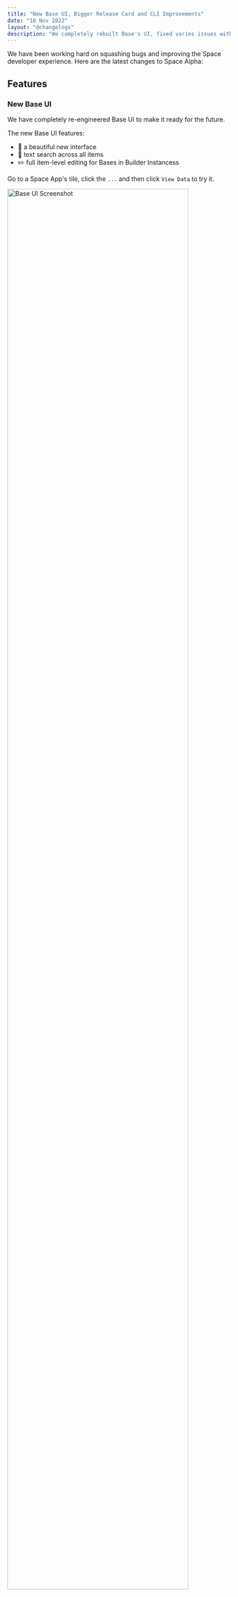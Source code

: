 ```yaml
---
title: "New Base UI, Bigger Release Card and CLI Improvements"
date: "18 Nov 2022"
layout: "@changelogs"
description: "We completely rebuilt Base's UI, fixed varies issues with the Space CLI, improved the CLI output messages, and added the ability to exclude files from pushing using .spaceignore."
---
```



We have been working hard on squashing bugs and improving the Space developer experience. Here are the latest changes to Space Alpha:

## Features

### New Base UI

We have completely re-engineered Base UI to make it ready for the future.

The new Base UI features:
- 💅  a beautiful new interface
- 🔎  text search across all items
- ✏️  full item-level editing for Bases in Builder Instancess

Go to a Space App's tile, click the `...` and then click `View Data` to try it.

<Image src="/changelog_assets/base-ui.png" alt="Base UI Screenshot" subtext="New Base UI editing mode" width="90%" />

### Bigger release card

We have increased the size of the release card in your projects overview tab to make more room for additional information. It now shows the number of total installs of your app and you can expect to see more stats about your app in the future! 

<Image src="/changelog_assets/release-card.png" alt="Release Card Screenshot" subtext="Bigger release card" width="90%" />

### New Discovery sections

Apps on Deta Discovery are now grouped into 3 tabs:

- Popular: The most popular apps on Space based on the number of installs
- Recent: The most recently added or updated apps
- Hot: Apps that have gotten the most installs in a short time

### Space CLI v0.0.4

We have also been hard at work improving the Space CLI. Here are the latest changes that come with `v0.0.4`:

- Add `.space` to a project's `.gitignore`
- Add support for a `.spaceignore` file to prevent files from being pushed
- Add `--confirm` flag for `space release` to skip the prompts and directly release with the latest revision
- Improve validation and output messages
- Verify access tokens during login
- Hide access token from output during login

### Other changes

- Redesigned icons for Builder and Docs app
- Add Discovery app to the Canvas
- Add link to release in app context menu

## Fixes & improvements

- Improve security of our infastructure
- Improve Discovery pages layout on mobile devices

Thanks for being a crucial part in the early stages of Space and for all the great feedback we have received.
